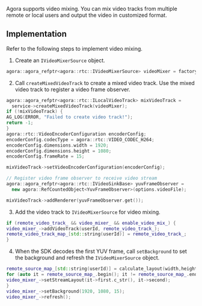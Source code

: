 <PlatformWrapper platform="linux-cpp">

Agora supports video mixing. You can mix video tracks from multiple remote or local users and output the video in customized format.

## Implementation

Refer to the following steps to implement video mixing.

1. Create an `IVideoMixerSource` object.

```cpp
agora::agora_refptr<agora::rtc::IVideoMixerSource> videoMixer = factory->createVideoMixer();
```

2. Call `createMixedVideoTrack` to create a mixed video track. Use the mixed video track to register a video frame observer.

```cpp
agora::agora_refptr<agora::rtc::ILocalVideoTrack> mixVideoTrack =
  service->createMixedVideoTrack(videoMixer);
if (!mixVideoTrack) {
AG_LOG(ERROR, "Failed to create video track!");
return -1;
}
agora::rtc::VideoEncoderConfiguration encoderConfig;
encoderConfig.codecType = agora::rtc::VIDEO_CODEC_H264;
encoderConfig.dimensions.width = 1920;
encoderConfig.dimensions.height = 1080;
encoderConfig.frameRate = 15;

mixVideoTrack->setVideoEncoderConfiguration(encoderConfig);

// Register video frame observer to receive video stream
agora::agora_refptr<agora::rtc::IVideoSinkBase> yuvFrameObserver =
  new agora::RefCountedObject<YuvFrameObserver>(options.videoFile);

mixVideoTrack->addRenderer(yuvFrameObserver.get());
```

3. Add the video track to `IVideoMixerSource` for video mixing.

```cpp
if (remote_video_track_ && video_mixer_ && enable_video_mix_) {
video_mixer_->addVideoTrack(userId, remote_video_track_);
remote_video_track_map_[std::string(userId)] = remote_video_track_;
}
```

4. When the SDK decodes the first YUV frame, call `setBackground` to set the background and refresh the `IVideoMixerSource` object.

```cpp
remote_source_map_[std::string(userId)] = calculate_layout(width,height);
for (auto it = remote_source_map_.begin(); it != remote_source_map_.end(); it++) {
video_mixer_->setStreamLayout(it->first.c_str(), it->second);
}
video_mixer_->setBackground(1920, 1080, 15);
video_mixer_->refresh();
```

</PlatformWrapper>